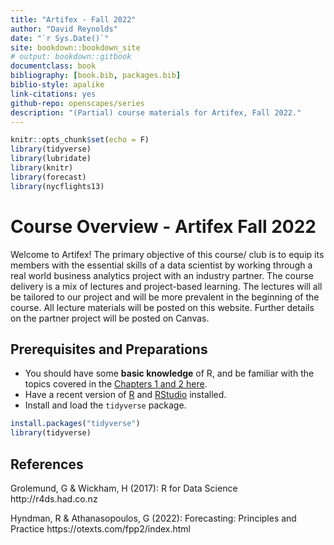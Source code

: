 ```yaml
--- 
title: "Artifex - Fall 2022"
author: "David Reynolds"
date: "`r Sys.Date()`"
site: bookdown::bookdown_site
# output: bookdown::gitbook
documentclass: book
bibliography: [book.bib, packages.bib]
biblio-style: apalike
link-citations: yes
github-repo: openscapes/series
description: "(Partial) course materials for Artifex, Fall 2022."
---
```


```r
knitr::opts_chunk$set(echo = F)
library(tidyverse)
library(lubridate)
library(knitr)
library(forecast)
library(nycflights13)
```

# Course Overview - Artifex Fall 2022 {-}

Welcome to Artifex! The primary objective of this course/ club is to equip its members with the essential skills of a data scientist by working through a real world business analytics project with an industry partner. The course delivery is a mix of lectures and project-based learning. The lectures will all be tailored to our project and will be more prevalent in the beginning of the course. All lecture materials will be posted on this website. Further details on the partner project will be posted on Canvas.

## Prerequisites and Preparations {-}

- You should have some **basic knowledge** of R, and be familiar with the topics covered in the [Chapters 1 and 2 here](https://cengel.github.io/R-intro/).
- Have a recent version of [R](https://cran.r-project.org/) and [RStudio](https://www.rstudio.com/) installed. 
- Install and load the `tidyverse` package.

```r
install.packages("tidyverse")  
library(tidyverse)
```


## References {-}

Grolemund, G & Wickham, H (2017): R for Data Science http://r4ds.had.co.nz

Hyndman, R & Athanasopoulos, G (2022): Forecasting: Principles and Practice https://otexts.com/fpp2/index.html

